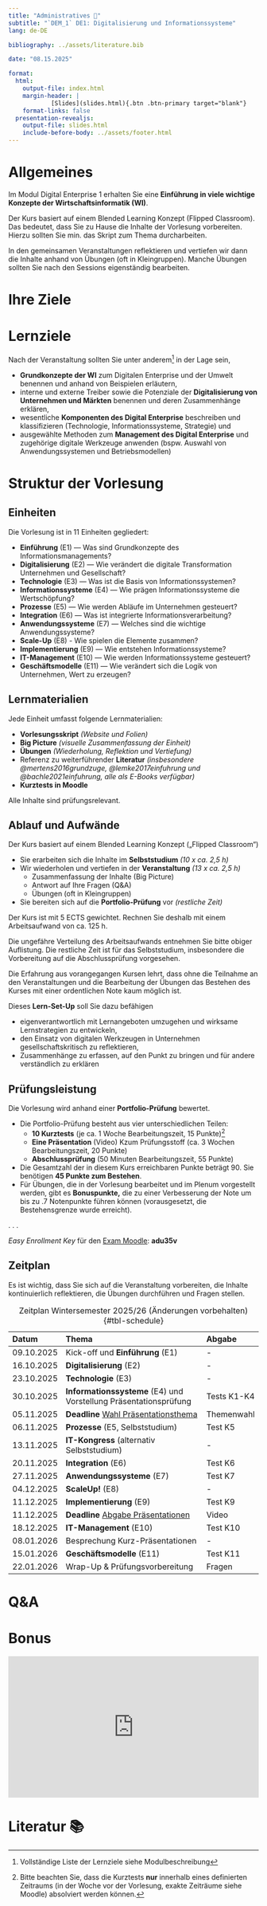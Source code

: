```yaml
---
title: "Administratives 🧐"
subtitle: "`DEM_1` DE1: Digitalisierung und Informationssysteme"
lang: de-DE

bibliography: ../assets/literature.bib

date: "08.15.2025"

format: 
  html:
    output-file: index.html
    margin-header: | 
            [Slides](slides.html){.btn .btn-primary target="blank"}
    format-links: false    
  presentation-revealjs:
    output-file: slides.html 
    include-before-body: ../assets/footer.html
---
```


# Allgemeines {visibility="hidden"}

Im Modul Digital Enterprise 1 erhalten Sie eine **Einführung in viele wichtige Konzepte der Wirtschaftsinformatik (WI)**.

Der Kurs basiert auf einem Blended Learning Konzept (Flipped Classroom). Das bedeutet, dass Sie zu Hause die Inhalte der Vorlesung vorbereiten. Hierzu sollten Sie min. das Skript zum Thema durcharbeiten.

In den gemeinsamen Veranstaltungen reflektieren und vertiefen wir dann die Inhalte anhand von Übungen (oft in Kleingruppen). Manche Übungen sollten Sie nach den Sessions eigenständig bearbeiten.

# Ihre Ziele {.html-hidden .unlisted .no-headline background-color="black" background-iframe="https://www.mentimeter.com/app/presentation/alidpmdmf3yn48fbqi2boyg3tbzn34r2/embed"}

# Lernziele

Nach der Veranstaltung sollten Sie unter anderem[^1] in der Lage sein,

[^1]: Vollständige Liste der Lernziele siehe Modulbeschreibung

::: incremental
-   **Grundkonzepte der WI** zum Digitalen Enterprise und der Umwelt benennen und anhand von Beispielen erläutern,
-   interne und externe Treiber sowie die Potenziale der **Digitalisierung von Unternehmen und Märkten** benennen und deren Zusammenhänge erklären,
-   wesentliche **Komponenten des Digital Enterprise** beschreiben und klassifizieren (Technologie, Informationssysteme, Strategie) und
-   ausgewählte Methoden zum **Management des Digital Enterprise** und zugehörige digitale Werkzeuge anwenden (bspw. Auswahl von Anwendungssystemen und Betriebsmodellen)
:::

# Struktur der Vorlesung {.headline-only}

## Einheiten

Die Vorlesung ist in 11 Einheiten gegliedert:

::: {.incremental .smaller}
-   **Einführung** (E1) — Was sind Grundkonzepte des Informationsmanagements?
-   **Digitalisierung** (E2) — Wie verändert die digitale Transformation Unternehmen und Gesellschaft?
-   **Technologie** (E3) — Was ist die Basis von Informationssystemen?
-   **Informationssysteme** (E4) — Wie prägen Informationssysteme die Wertschöpfung?
-   **Prozesse** (E5) — Wie werden Abläufe im Unternehmen gesteuert?
-   **Integration** (E6) — Was ist integrierte Informationsverarbeitung?
-   **Anwendungssysteme** (E7) — Welches sind die wichtige Anwendungssysteme?
-   **Scale-Up** (E8) - Wie spielen die Elemente zusammen?
-   **Implementierung** (E9) — Wie entstehen Informationssysteme?
-   **IT-Management** (E10) — Wie werden Informationssysteme gesteuert?
-   **Geschäftsmodelle** (E11) — Wie verändert sich die Logik von Unternehmen, Wert zu erzeugen?
:::

## Lernmaterialien

Jede Einheit umfasst folgende Lernmaterialien:

::: incremental
-   **Vorlesungsskript** *(Website und Folien)*
-   **Big Picture** *(visuelle Zusammenfassung der Einheit)*
-   **Übungen** *(Wiederholung, Reflektion und Vertiefung)*
-   Referenz zu weiterführender **Literatur** *(insbesondere @mertens2016grundzuge, @lemke2017einfuhrung und @bachle2021einfuhrung, alle als E-Books verfügbar)*
-   **Kurztests in Moodle**
:::

::: fragment
Alle Inhalte sind prüfungsrelevant.
:::

## Ablauf und Aufwände

Der Kurs basiert auf einem Blended Learning Konzept („Flipped Classroom“)

::: incremental
-   Sie erarbeiten sich die Inhalte im **Selbststudium** *(10 x ca. 2,5 h)*
-   Wir wiederholen und vertiefen in der **Veranstaltung** *(13 x ca. 2,5 h)*
    -   Zusammenfassung der Inhalte (Big Picture)
    -   Antwort auf Ihre Fragen (Q&A)
    -   Übungen (oft in Kleingruppen)
-   Sie bereiten sich auf die **Portfolio-Prüfung** vor *(restliche Zeit)*
:::

::: notes
Der Kurs ist mit 5 ECTS gewichtet. Rechnen Sie deshalb mit einem Arbeitsaufwand von ca. 125 h.

Die ungefähre Verteilung des Arbeitsaufwands entnehmen Sie bitte obiger Auflistung. Die restliche Zeit ist für das Selbststudium, insbesondere die Vorbereitung auf die Abschlussprüfung vorgesehen.

Die Erfahrung aus vorangegangen Kursen lehrt, dass ohne die Teilnahme an den Veranstaltungen und die Bearbeitung der Übungen das Bestehen des Kurses mit einer ordentlichen Note kaum möglich ist.

Dieses **Lern-Set-Up** soll Sie dazu befähigen

-   eigenverantwortlich mit Lernangeboten umzugehen und wirksame Lernstrategien zu entwickeln,
-   den Einsatz von digitalen Werkzeugen in Unternehmen gesellschaftskritisch zu reflektieren,
-   Zusammenhänge zu erfassen, auf den Punkt zu bringen und für andere verständlich zu erklären
:::

## Prüfungsleistung

Die Vorlesung wird anhand einer **Portfolio-Prüfung** bewertet.

::: incremental
-   Die Portfolio-Prüfung besteht aus vier unterschiedlichen Teilen:
    -   **10 Kurztests** (je ca. 1 Woche Bearbeitungszeit, 15 Punkte)[^2]
    -   **Eine Präsentation** (Video) Kzum Prüfungsstoff (ca. 3 Wochen Bearbeitungszeit, 20 Punkte)
    -   **Abschlussprüfung** (50 Minuten Bearbeitungszeit, 55 Punkte)
-   Die Gesamtzahl der in diesem Kurs erreichbaren Punkte beträgt 90. Sie benötigen **45 Punkte zum Bestehen**.
-   Für Übungen, die in der Vorlesung bearbeitet und im Plenum vorgestellt werden, gibt es **Bonuspunkte,** die zu einer Verbesserung der Note um bis zu .7 Notenpunkte führen können (vorausgesetzt, die Bestehensgrenze wurde erreicht).
:::

[^2]: Bitte beachten Sie, dass die Kurztests **nur** innerhalb eines definierten Zeitraums (in der Woche vor der Vorlesung, exakte Zeiträume siehe Moodle) absolviert werden können.

. . .

:::: html-hidden
::: smaller
*Easy Enrollment Key* für den [Exam Moodle](https://exam.hnu.de/course/view.php?id=573): **adu35v**
:::
::::

## Zeitplan {.scrollable .smaller}

::: notes
Es ist wichtig, dass Sie sich auf die Veranstaltung vorbereiten, die Inhalte kontinuierlich reflektieren, die Übungen durchführen und Fragen stellen.
:::

| Datum      | Thema                                                                                                  | Abgabe      |
|:-----------|:-------------------------------------------------------------------------------------------------------|:------------|
| 09.10.2025 | Kick-off und **Einführung** (E1)                                                                       | \-          |
| 16.10.2025 | **Digitalisierung** (E2)                                                                               | \-          |
| 23.10.2025 | **Technologie** (E3)                                                                                   | \-          |
| 30.10.2025 | **Informationssysteme** (E4) und Vorstellung Präsentationsprüfung                                      | Tests K1-K4 |
| 05.11.2025 | **Deadline** [Wahl Präsentationsthema](https://elearning.hnu.de/mod/ratingallocate/view.php?id=737678) | Themenwahl  |
| 06.11.2025 | **Prozesse** (E5, Selbststudium)                                                                       | Test K5     |
| 13.11.2025 | **IT-Kongress** (alternativ Selbststudium)                                                             | \-          |
| 20.11.2025 | **Integration** (E6)                                                                                   | Test K6     |
| 27.11.2025 | **Anwendungssysteme** (E7)                                                                             | Test K7     |
| 04.12.2025 | **ScaleUp!** (E8)                                                                                      | \-          |
| 11.12.2025 | **Implementierung** (E9)                                                                               | Test K9     |
| 11.12.2025 | **Deadline** [Abgabe Präsentationen](https://exam.hnu.de/mod/assign/view.php?id=8600)                  | Video       |
| 18.12.2025 | **IT-Management** (E10)                                                                                | Test K10    |
| 08.01.2026 | Besprechung Kurz-Präsentationen                                                                        | \-          |
| 15.01.2026 | **Geschäftsmodelle** (E11)                                                                             | Test K11    |
| 22.01.2026 | Wrap-Up & Prüfungsvorbereitung                                                                         | Fragen      |

: Zeitplan Wintersemester 2025/26 (Änderungen vorbehalten) {#tbl-schedule}

# Q&A {.headline-only .unlisted .html-hidden}

# Bonus {.unlisted .html-hidden .no-headline background-color="black"}

:::: {style="max-width:854px"}
::: {style="position:relative;height:0;padding-bottom:56.25%"}
<iframe src="https://embed.ted.com/talks/lang/en/tim_urban_inside_the_mind_of_a_master_procrastinator" style="position:absolute;left:0;top:0;width:100%;height:100%" frameborder="0" scrolling="no" allowfullscreen>

</iframe>
:::
::::

# Literatur 📚

::: {#refs}
:::